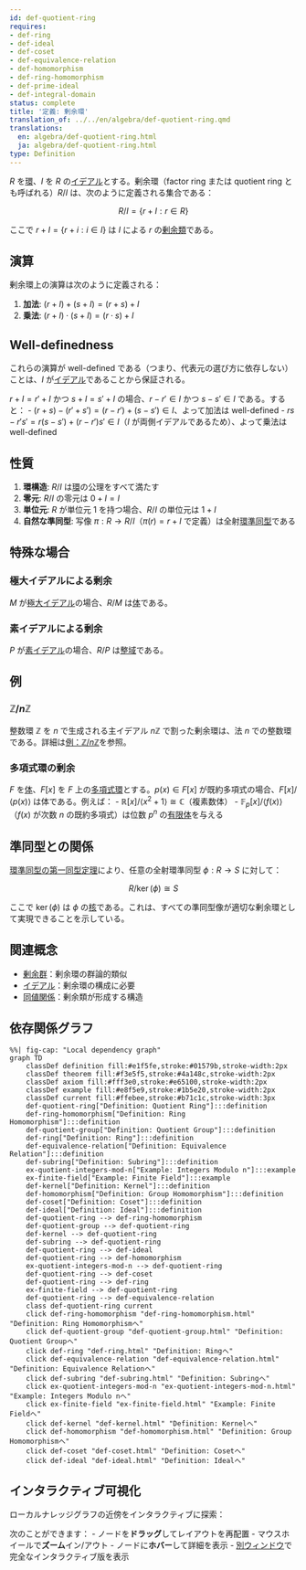 ```yaml
---
id: def-quotient-ring
requires:
- def-ring
- def-ideal
- def-coset
- def-equivalence-relation
- def-homomorphism
- def-ring-homomorphism
- def-prime-ideal
- def-integral-domain
status: complete
title: '定義: 剰余環'
translation_of: ../../en/algebra/def-quotient-ring.qmd
translations:
  en: algebra/def-quotient-ring.html
  ja: algebra/def-quotient-ring.html
type: Definition
---
```


$R$ を[環](def-ring.qmd)、$I$ を $R$ の[イデアル](def-ideal.qmd)とする。剰余環（factor ring または quotient ring とも呼ばれる）$R/I$ は、次のように定義される集合である：

$$R/I = \{r + I : r \in R\}$$

ここで $r + I = \{r + i : i \in I\}$ は $I$ による $r$ の[剰余類](def-coset.qmd)である。

## 演算

剰余環上の演算は次のように定義される：

1. **加法**: $(r + I) + (s + I) = (r + s) + I$
2. **乗法**: $(r + I) \cdot (s + I) = (r \cdot s) + I$

## Well-definedness

これらの演算が well-defined である（つまり、代表元の選び方に依存しない）ことは、$I$ が[イデアル](def-ideal.qmd)であることから保証される。

$r + I = r' + I$ かつ $s + I = s' + I$ の場合、$r - r' \in I$ かつ $s - s' \in I$ である。すると：
- $(r + s) - (r' + s') = (r - r') + (s - s') \in I$、よって加法は well-defined
- $rs - r's' = r(s - s') + (r - r')s' \in I$（$I$ が両側イデアルであるため）、よって乗法は well-defined

## 性質

1. **環構造**: $R/I$ は[環](def-ring.qmd)の公理をすべて満たす
2. **零元**: $R/I$ の零元は $0 + I = I$
3. **単位元**: $R$ が単位元 $1$ を持つ場合、$R/I$ の単位元は $1 + I$
4. **自然な準同型**: 写像 $\pi: R \to R/I$（$\pi(r) = r + I$ で定義）は全射[環準同型](def-homomorphism.qmd)である

## 特殊な場合

### 極大イデアルによる剰余
$M$ が[極大イデアル](def-maximal-ideal.qmd)の場合、$R/M$ は[体](def-field.qmd)である。

### 素イデアルによる剰余
$P$ が[素イデアル](def-prime-ideal.qmd)の場合、$R/P$ は[整域](def-integral-domain.qmd)である。

## 例

### $\mathbb{Z}/n\mathbb{Z}$
整数環 $\mathbb{Z}$ を $n$ で生成される主イデアル $n\mathbb{Z}$ で割った剰余環は、法 $n$ での整数環である。詳細は[例：$\mathbb{Z}/n\mathbb{Z}$](ex-quotient-integers-mod-n.qmd)を参照。

### 多項式環の剰余
$F$ を[体](def-field.qmd)、$F[x]$ を $F$ 上の[多項式環](def-polynomial-ring.qmd)とする。$p(x) \in F[x]$ が既約多項式の場合、$F[x]/\langle p(x) \rangle$ は体である。例えば：
- $\mathbb{R}[x]/\langle x^2 + 1 \rangle \cong \mathbb{C}$（複素数体）
- $\mathbb{F}_p[x]/\langle f(x) \rangle$（$f(x)$ が次数 $n$ の既約多項式）は位数 $p^n$ の[有限体](ex-finite-field.qmd)を与える

## 準同型との関係

[環準同型の第一同型定理](thm-first-isomorphism.qmd)により、任意の全射環準同型 $\phi: R \to S$ に対して：

$$R/\ker(\phi) \cong S$$

ここで $\ker(\phi)$ は $\phi$ の[核](def-kernel.qmd)である。これは、すべての準同型像が適切な剰余環として実現できることを示している。

## 関連概念

- [剰余群](def-quotient-group.qmd)：剰余環の群論的類似
- [イデアル](def-ideal.qmd)：剰余環の構成に必要
- [同値関係](def-equivalence-relation.qmd)：剰余類が形成する構造

## 依存関係グラフ

```mermaid
%%| fig-cap: "Local dependency graph"
graph TD
    classDef definition fill:#e1f5fe,stroke:#01579b,stroke-width:2px
    classDef theorem fill:#f3e5f5,stroke:#4a148c,stroke-width:2px
    classDef axiom fill:#fff3e0,stroke:#e65100,stroke-width:2px
    classDef example fill:#e8f5e9,stroke:#1b5e20,stroke-width:2px
    classDef current fill:#ffebee,stroke:#b71c1c,stroke-width:3px
    def-quotient-ring["Definition: Quotient Ring"]:::definition
    def-ring-homomorphism["Definition: Ring Homomorphism"]:::definition
    def-quotient-group["Definition: Quotient Group"]:::definition
    def-ring["Definition: Ring"]:::definition
    def-equivalence-relation["Definition: Equivalence Relation"]:::definition
    def-subring["Definition: Subring"]:::definition
    ex-quotient-integers-mod-n["Example: Integers Modulo n"]:::example
    ex-finite-field["Example: Finite Field"]:::example
    def-kernel["Definition: Kernel"]:::definition
    def-homomorphism["Definition: Group Homomorphism"]:::definition
    def-coset["Definition: Coset"]:::definition
    def-ideal["Definition: Ideal"]:::definition
    def-quotient-ring --> def-ring-homomorphism
    def-quotient-group --> def-quotient-ring
    def-kernel --> def-quotient-ring
    def-subring --> def-quotient-ring
    def-quotient-ring --> def-ideal
    def-quotient-ring --> def-homomorphism
    ex-quotient-integers-mod-n --> def-quotient-ring
    def-quotient-ring --> def-coset
    def-quotient-ring --> def-ring
    ex-finite-field --> def-quotient-ring
    def-quotient-ring --> def-equivalence-relation
    class def-quotient-ring current
    click def-ring-homomorphism "def-ring-homomorphism.html" "Definition: Ring Homomorphismへ"
    click def-quotient-group "def-quotient-group.html" "Definition: Quotient Groupへ"
    click def-ring "def-ring.html" "Definition: Ringへ"
    click def-equivalence-relation "def-equivalence-relation.html" "Definition: Equivalence Relationへ"
    click def-subring "def-subring.html" "Definition: Subringへ"
    click ex-quotient-integers-mod-n "ex-quotient-integers-mod-n.html" "Example: Integers Modulo nへ"
    click ex-finite-field "ex-finite-field.html" "Example: Finite Fieldへ"
    click def-kernel "def-kernel.html" "Definition: Kernelへ"
    click def-homomorphism "def-homomorphism.html" "Definition: Group Homomorphismへ"
    click def-coset "def-coset.html" "Definition: Cosetへ"
    click def-ideal "def-ideal.html" "Definition: Idealへ"
```

## インタラクティブ可視化

ローカルナレッジグラフの近傍をインタラクティブに探索：

::: {.graph-viz data-id="def-quotient-ring" data-width="700" data-height="500"}
:::

次のことができます：
- ノードを**ドラッグ**してレイアウトを再配置
- マウスホイールで**ズーム**イン/アウト
- ノードに**ホバー**して詳細を表示
- [別ウィンドウ](../../output/interactive/def-quotient-ring.html){target="_blank"}で完全なインタラクティブ版を表示
